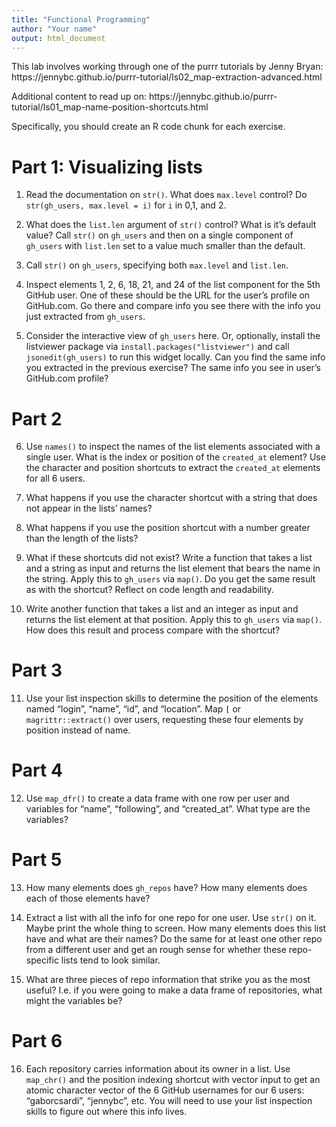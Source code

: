 ```yaml
---
title: "Functional Programming"
author: "Your name"
output: html_document
---
```


This lab involves working through one of the purrr tutorials by Jenny Bryan: https://jennybc.github.io/purrr-tutorial/ls02_map-extraction-advanced.html

Additional content to read up on: 
https://jennybc.github.io/purrr-tutorial/ls01_map-name-position-shortcuts.html

Specifically, you should create an R code chunk for each exercise. 

# Part 1: Visualizing lists

1. Read the documentation on `str()`. What does `max.level` control? Do `str(gh_users, max.level = i)` for `i` in 0,1, and 2.

2. What does the `list.len` argument of `str()` control? What is it's default value? Call `str()` on `gh_users` and then on a single component of `gh_users` with `list.len` set to a value much smaller than the default.

3. Call `str()` on `gh_users`, specifying both `max.level` and `list.len`.

4. Inspect elements 1, 2, 6, 18, 21, and 24 of the list component for the 5th GitHub user. One of these should be the URL for the user's profile on GitHub.com. Go there and compare info you see there with the info you just extracted from `gh_users`.

5. Consider the interactive view of `gh_users` here. Or, optionally, install the listviewer package via `install.packages("listviewer")` and call `jsonedit(gh_users)` to run this widget locally. Can you find the same info you extracted in the previous exercise? The same info you see in user's GitHub.com profile?

# Part 2


6. Use `names()` to inspect the names of the list elements associated with a single user. What is the index or position of the `created_at` element? Use the character and position shortcuts to extract the `created_at` elements for all 6 users.

7. What happens if you use the character shortcut with a string that does not appear in the lists' names?

8. What happens if you use the position shortcut with a number greater than the length of the lists?

9. What if these shortcuts did not exist? Write a function that takes a list and a string as input and returns the list element that bears the name in the string. Apply this to `gh_users` via `map()`. Do you get the same result as with the shortcut? Reflect on code length and readability.

10. Write another function that takes a list and an integer as input and returns the list element at that position. Apply this to `gh_users` via `map()`. How does this result and process compare with the shortcut?

# Part 3


11. Use your list inspection skills to determine the position of the elements named "login", "name", "id", and "location". Map `[` or `magrittr::extract()` over users, requesting these four elements by position instead of name.

# Part 4

12. Use `map_dfr()` to create a data frame with one row per user and variables for "name", "following", and "created_at". What type are the variables?

# Part 5

13. How many elements does `gh_repos` have? How many elements does each of those elements have?

14. Extract a list with all the info for one repo for one user. Use `str()` on it. Maybe print the whole thing to screen. How many elements does this list have and what are their names? Do the same for at least one other repo from a different user and get an rough sense for whether these repo-specific lists tend to look similar.

15. What are three pieces of repo information that strike you as the most useful? I.e. if you were going to make a data frame of repositories, what might the variables be?

# Part 6

16. Each repository carries information about its owner in a list. Use `map_chr()` and the position indexing shortcut with vector input to get an atomic character vector of the 6 GitHub usernames for our 6 users: "gaborcsardi", "jennybc", etc. You will need to use your list inspection skills to figure out where this info lives.




